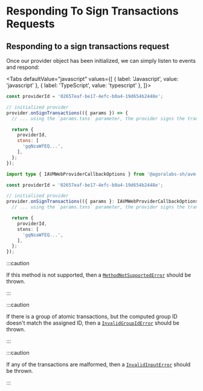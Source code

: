 
# Responding To Sign Transactions Requests

<TOCInline
  maxHeadingLevel={4}
  toc={toc}
/>

## Responding to a sign transactions request

Once our provider object has been initialized, we can simply listen to events and respond:

<Tabs
  defaultValue="javascript"
  values={[
    { label: 'Javascript', value: 'javascript' },
    { label: 'TypeScript', value: 'typescript' },
  ]}>
  <TabItem value="javascript">

  ```js
  const providerId = '02657eaf-be17-4efc-b0a4-19d654b2448e';

  // initialized provider
  provider.onSignTransactions(({ params }) => {
    // ... using the `params.txns` parameter, the provider signs the transactions and returns the base64 encoded signed transactions

    return {
      providerId,
      stxns: [
        'gqNzaWfEQ...',
      ],
    };
  });
  ```

  </TabItem>
  <TabItem value="typescript">

  ```typescript
  import type { IAVMWebProviderCallbackOptions } from '@agoralabs-sh/avm-web-provider';

  const providerId = '02657eaf-be17-4efc-b0a4-19d654b2448e';

  // initialized provider
  provider.onSignTransactions(({ params }: IAVMWebProviderCallbackOptions) => {
    // ... using the `params.txns` parameter, the provider signs the transactions and returns the base64 encoded signed transactions

    return {
      providerId,
      stxns: [
        'gqNzaWfEQ...',
      ],
    };
  });
  ```

  </TabItem>
</Tabs>

:::caution

If this method is not supported, then a [`MethodNotSupportedError`](../../api-reference/errors#methodnotsupportederror) should be thrown.

:::

:::caution

If there is a group of atomic transactions, but the computed group ID doesn't match the assigned ID, then a [`InvalidGroupIdError`](../../api-reference/errors#invalidgroupiderror) should be thrown.

:::

:::caution

If any of the transactions are malformed, then a [`InvalidInputError`](../../api-reference/errors#invalidinputerror) should be thrown.

:::
